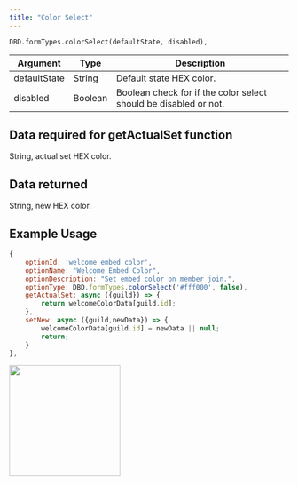 ```yaml
---
title: "Color Select"
---
```


```
DBD.formTypes.colorSelect(defaultState, disabled),
```

| Argument     | Type    | Description                                                      |
| ------------ | ------- | ---------------------------------------------------------------- |
| defaultState | String  | Default state HEX color.                                         |
| disabled     | Boolean | Boolean check for if the color select should be disabled or not. |

## Data required for getActualSet function

String, actual set HEX color.

## Data returned

String, new HEX color.

## Example Usage

```javascript
{
    optionId: 'welcome_embed_color',
    optionName: "Welcome Embed Color",
    optionDescription: "Set embed color on member join.",
    optionType: DBD.formTypes.colorSelect('#fff000', false),
    getActualSet: async ({guild}) => {
        return welcomeColorData[guild.id];
    },
    setNew: async ({guild,newData}) => {
        welcomeColorData[guild.id] = newData || null;
        return;
    }
},
```

<img height="200" src="/images/formtypes/dbd-colorselect.png" />
